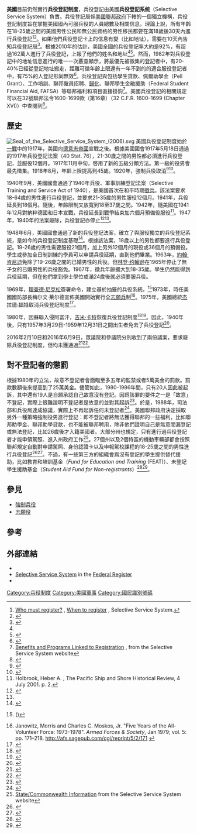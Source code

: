 {{Infobox government agency
|agency_name = 兵役登記局<br>Selective Service System
|seal = Seal of the Selective Service System.svg
|seal_width = 195px
|formed = {{start date and age|1917|5|18}}
|headquarters = {{Flag|美國}}[[弗吉尼亞州|弗吉尼亞州]][[阿靈頓縣|阿靈頓縣]]
|employees = （2008年）：136名全職文官，57名兼職文職處長，200名兼職預備役軍官，10,830名兼職志願者（人數最多時）<ref name="quick">[http://www.sss.gov/QUICK.HTM Quick Facts and Figures] {{webarchive|url=https://web.archive.org/web/20090507211145/http://www.sss.gov/QUICK.HTM |date=2009-05-07 }} from the Selective Service System website</ref>
|budget = 2400萬美元（2012年匯率）<ref name="quick"/>
|chief1_name = 勞倫斯·羅莫
|chief1_position = 局長<ref name="quick"/>
|website = {{URL|http://www.sss.gov}}
}}
'''美國'''目前仍然實行'''兵役登記制度'''，兵役登記由美國'''兵役登記系统'''（Selective Service System）負責。兵役登記局係[[美國聯邦政府|美國聯邦政府]]下轄的一個獨立機構，兵役登記制度旨在掌握美國國內可服兵役的人員總數及相關信息。理論上說，所有年齡在18-25歲之間的美國男性公民和無公民資格的男性移民都要在滿18歲後30天內進行兵役登記<ref name="must">[https://www.sss.gov/Registration-Info/Who-Registration Who must register?] {{Wayback|url=https://www.sss.gov/Registration-Info/Who-Registration |date=20200120024244 }}, [http://www.sss.gov/when.htm When to register] {{Wayback|url=http://www.sss.gov/when.htm |date=20150429110422 }}, Selective Service System.</ref><ref>{{Cite web |url=http://www.sss.gov/Status.html |title=存档副本 |access-date=2022-03-26 |archive-date=2015-06-01 |archive-url=https://web.archive.org/web/20150601050401/https://www.sss.gov/Status.html |dead-url=no }}</ref>。如果他們兵役登記卡上的信息有變（比如地址），需要在10天內告知兵役登記局<ref name="ack">{{cite web |url=https://www.sss.gov/Home/Address-Change |title=Change of Information |publisher=Selective Service System |accessdate=October 13, 2015 |archive-date=2020-01-20 |archive-url=https://web.archive.org/web/20200120024247/https://www.sss.gov/Home/Address-Change |dead-url=no }}</ref>。根據2010年的估計，美國全國的兵役登記率大約是92%，有超過162萬人進行了兵役登記，上報了他們的姓名和地址<ref name="quick"/><ref>{{cite news |url=http://www.huffingtonpost.com/2012/06/12/military-draft-selective-service-system-gao-report_n_1591191.html |title=Selective Service Lacks Staff To Carry Out Military Draft, GAO Reports |publisher=huffingtonpost.com |date=2012-06-12 |accessdate=2012-06-13 |first=Andrea |last=Stone |archive-date=2017-09-30 |archive-url=https://web.archive.org/web/20170930200256/http://www.huffingtonpost.com/2012/06/12/military-draft-selective-service-system-gao-report_n_1591191.html |dead-url=no }}</ref>。然而，1982年對兵役登記中的地址信息進行的唯一一次覈查顯示，將最優先被徵集的登記者中，有20-40%已經從登記地址搬走，距離可徵年齡上限還有一年不到的的適合服役登記者中，有75%的人登記形同無效<ref>{{cite book|title=Failure Of Registrants To Report Address Changes Would Diminish Fairness Of Induction Processing, GAO report FPCD-82-45|date=September 24, 1982|publisher=General Accounting Office|url=http://archive.gao.gov/f0102/119502.pdf|access-date=2017-01-31|archive-date=2021-05-04|archive-url=https://web.archive.org/web/20210504074141/http://archive.gao.gov/f0102/119502.pdf|dead-url=no}}</ref>。兵役登記與包括學生貸款、佩爾助學金（Pell Grant）、工作培訓、聯邦僱員招聘、[[歸化|歸化]]、聯邦學生金融援助（Federal Student Financial Aid, FAFSA）等聯邦福利和項目直接掛鉤<ref name="cannot">[http://www.sss.gov/FSbenefits.htm Benefits and Programs Linked to Registration] {{webarchive |url=https://web.archive.org/web/20080727071105/http://www.sss.gov/FSbenefits.htm |date=July 27, 2008 }}, from the Selective Service System website</ref>。美國兵役登記的相關規定可以在32號聯邦法令1600-1699款（第16章）（32 C.F.R. 1600–1699 (Chapter XVI)）中查閱到<ref>{{cite web|url=https://www.law.cornell.edu/cfr/text/32/chapter-XVI|publisher=Cornell University|title=C.F.R. 1600–1699 (Chapter XVI)|accessdate=2017-01-31|archivedate=2016-03-04|archiveurl=https://web.archive.org/web/20160304220104/https://www.law.cornell.edu/cfr/text/32/chapter-XVI}}</ref>。

==歷史==
[[File:Seal_of_the_Selective_Service_System_(2006).svg|thumb]]
美國兵役登記制度始於[[一戰|一戰]]中的1917年，美國向[[德意志帝國|德意志帝國]]宣戰之後。根據美國國會1917年5月18日通過的1917年兵役登記法案（40 Stat. 76），21-30歲之間的男性都必須進行兵役登記，並服役12個月。1917年11月中旬，啓用了新的五級分類方法。第一級的役男會最先徵集。1918年8月，年齡上限提高到45歲。1920年，強制兵役取消<ref>{{cite web |url=http://www.archives.gov/research/guide-fed-records/groups/163.html |title=Records of the Selective Service System (World War I) |publisher=Archives.gov |date= |accessdate=2011-04-08 |archive-date=2021-03-18 |archive-url=https://web.archive.org/web/20210318084322/https://www.archives.gov/research/guide-fed-records/groups/163.html |dead-url=no }}</ref><ref>{{cite journal|last=Geva|first=Dorit|title=Different and Unequal? Breadwinning, Dependency Deferments, and the Gendered Origins of the U.S. Selective Service System|journal=Armed Forces & Society|date=October 2011|volume=37|issue=4}}</ref>。

1940年9月，美國國會通過了1940年兵役、軍事訓練登記法案（Selective Training and Service Act of 1940），是美國首次在和平時期[[徵兵|徵兵]]。該法案要求18-64歲的男性進行兵役登記，並要求21-35歲的男性服役12個月。1941年，兵役延長到18個月。隨後，年齡限制又放寬到18至37歲之間。1942年，隨美國在1941年12月對納粹德國和日本宣戰，兵役延長到戰爭結束加六個月預備役服役<ref name="draft">Holbrook, Heber A. {{cite web |url=http://www.pacshiprev.com/PacificArchivesSubDirectory/page31.html |title=''The Crisis Years: 1940 and 1941'' |accessdate=2014年9月2日 |deadurl=yes |archiveurl=https://web.archive.org/web/20050313020005/http://www.pacshiprev.com/PacificArchivesSubDirectory/page31.html |archivedate=2005年3月13日 |df= }}{{cbignore|bot=medic}}, The Pacific Ship and Shore Historical Review, 4 July 2001. p. 2.</ref>。1947年，1940年的法案廢除，兵役登記亦停止<ref>{{USStatute|80|26|61|31|1947|03|31}}</ref><ref name=US_v_Groupp/>。

1948年6月，美國國會通過了新的兵役登記法案，確立了與服役獨立的兵役登記系統，是如今的兵役登記制度基礎<ref name=US_v_Groupp>{{cite court |litigants=United States v. Groupp |vol=459 |reporter=F.2d |opinion=178 |pinpoint=at para 4 |court=[[United_States_Court_of_Appeals_for_the_First_Circuit|1st Cir.]] |date=26 April 1972 |url=http://bulk.resource.org/courts.gov/c/F2/459/459.F2d.178.71-1351.html |quote=}}</ref>。根據該法案，18歲以上的男性都要進行兵役登記。19-26歲的男性需要服役21個月，加上另外12個月的現役或36個月的預備役。學生或參加全日制訓練的學員可以申請兵役延期，直到他們畢業。1963年，[[約翰·肯尼迪|約翰·肯尼迪]]免除了19-26歲之間的已婚男性的兵役。但[[林登·约翰逊|林登·约翰逊]]在1965年停止了無子女的已婚男性的兵役豁免。1967年，徵兵年齡擴大到18-35歲。學生仍然能得到兵役延期，但在他們拿到學士學位或滿24歲後就必須要服兵役。

1969年，[[理查德·尼克松|理查德·尼克松]]簽署命令，建立基於抽籤的兵役系統。<ref>{{cite web |title=AN ACT To amend the Military Selective Service Act of 1967 ... |url=http://www.gpo.gov/fdsys/pkg/STATUTE-83/pdf/STATUTE-83-Pg220.pdf |format=pdf |author=91st U.S. Congress |publisher=[[United_States_Government_Printing_Office|United States Government Printing Office]] |access-date=2017-01-31 |archive-date=2017-02-27 |archive-url=https://web.archive.org/web/20170227215626/https://www.gpo.gov/fdsys/pkg/STATUTE-83/pdf/STATUTE-83-Pg220.pdf |dead-url=no }} ({{USStatute|91|124|83|220|1969|11|26}})</ref>1973年，時任美國國防部長梅尔文·莱尔德宣佈美國開始實行全[[志願兵|志願兵]]制<ref>Janowitz, Morris and Charles C. Moskos, Jr. "Five Years of the All-Volunteer Force: 1973–1978". ''Armed Forces & Society'', Jan 1979; vol. 5: pp. 171–218. http://afs.sagepub.com/cgi/reprint/5/2/171 {{Wayback|url=http://afs.sagepub.com/cgi/reprint/5/2/171 |date=20100312015216 }}</ref>。1975年，美國總統[[杰拉德·福特|杰拉德·福特]]取消兵役登記制度<ref>{{cite web|url=http://www.presidency.ucsb.edu/ws/index.php?pid=23818|title=Gerald R. Ford: Proclamation 4360 - Selective Service Registration|publisher=|access-date=2017-01-31|archive-date=2018-09-08|archive-url=https://web.archive.org/web/20180908140736/http://www.presidency.ucsb.edu/ws/index.php?pid=23818|dead-url=no}}</ref>。

1980年，因蘇聯入侵阿富汗，[[吉米·卡特|吉米·卡特]]恢復兵役登記制度<ref>{{cite web |title=Background of Selective Service |url=http://www.sss.gov/backgr.htm |website=Selective Service System |publisher=United States Government |accessdate=August 23, 2016 |archiveurl=https://web.archive.org/web/20090507211214/http://www.sss.gov/backgr.htm |archivedate=2009-05-07 |date=April 30, 2002}}</ref><ref name="Archives.gov">{{cite web |url=http://www.archives.gov/federal-register/codification/proclamations/04771.html |title=Proclamation 4771--Registration Under the Military Selective Service Act |publisher=Archives.gov |date= |accessdate=2011-04-08 |archive-date=2021-04-26 |archive-url=https://web.archive.org/web/20210426105021/https://www.archives.gov/federal-register/codification/proclamations/04771.html |dead-url=no }}</ref>。因此，1940年後，只有1957年3月29日-1959年12月31日之間出生者免去了兵役登記<ref>{{cite web|url=http://www.access.gpo.gov/uscode/title50a/50a_9_1_.html |archiveurl=https://web.archive.org/web/20030114143335/http://www.access.gpo.gov/uscode/title50a/50a_9_1_.html|archivedate=2003-01-14|title=Military Selective Service Act}}</ref>。

2016年2月10日和2016年6月9日，眾議院和參議院分別收到了兩份議案，要求廢除兵役登記制度，但均未獲通過<ref>{{cite web|title=H.R.4523 - To repeal the Military Selective Service Act, and thereby terminate the registration requirements of such Act and eliminate civilian local boards, civilian appeal boards, and similar local agencies of the Selective Service System.|url=https://www.congress.gov/bill/114th-congress/house-bill/4523|website=Congress.gov|publisher=Library of Congress|accessdate=12 February 2016|archive-date=2020-11-09|archive-url=https://web.archive.org/web/20201109011342/https://www.congress.gov/bill/114th-congress/house-bill/4523|dead-url=no}}</ref><ref>{{Cite web|url=https://www.congress.gov/bill/114th-congress/senate-bill/3041|title=S.3041 - Muhammad Ali Voluntary Service Act|last=|first=|date=|website=|publisher=|access-date=5/12/16|archive-date=2021-05-05|archive-url=https://web.archive.org/web/20210505073105/https://www.congress.gov/bill/114th-congress/senate-bill/3041|dead-url=no}}</ref>。

==對不登記者的懲罰==
根據1980年的立法，故意不登記者會面臨至多五年的監禁或者5萬美金的罰款。罰款數額後來提高到了25萬美金。儘管如此，1980-1986年間，只有20人因此被起訴，其中還有19人是自願承認自己故意沒有登記。因爲該罪的要件之一是「故意」不登記，實際上很難證明不登記者是故意的並對其起訴<ref>{{cite web|url=http://www.resisters.info/prosecutions.html|title=Prosecutions of Draft Registration Resisters|access-date=2017-01-31|archive-date=2008-12-01|archive-url=https://web.archive.org/web/20081201200935/http://www.resisters.info/prosecutions.html|dead-url=no}}</ref>。於是，1988年，司法部和兵役局達成協議，實際上不再起訴任何未登記者<ref>{{cite web|title=gender neutral draft registration would create millions of female felons|url=http://www.usnews.com/news/articles/2016-05-03/gender-neutral-draft-registration-would-create-millions-of-female-felons|accessdate=15 May 2016|publisher=U.S. News & World Report|date=May 3, 2016|archiveurl=https://web.archive.org/web/20160505061505/http://www.usnews.com/news/articles/2016-05-03/gender-neutral-draft-registration-would-create-millions-of-female-felons|archivedate=2016-05-16}}</ref>。美國聯邦政府決定採取另外一種策略強制役男進行登記：即不登記者將無法獲得聯邦的一些福利，比如聯邦助學金、聯邦助學貸款，也不能被聯邦聘用，除非他們證明自己是無意間漏登記或無法登記，比如26歲後才入籍美國者。大部分州也規定，只有進行過兵役登記者才能申領駕照、進入州政府工作<ref name="states">[http://www.sss.gov/fsstateleg.htm State/Commonwealth Information] {{webarchive|url=https://web.archive.org/web/20090507213741/http://www.sss.gov/FSstateleg.htm |date=2009-05-07 }} from the Selective Service System website</ref>。27個州以及2個特區的機動車輛部都會按照聯邦規定自動對申請駕照、身份認證卡以及申報駕校課程的18-25歲之間的男性進行兵役登記<ref>{{cite web|url=http://www.dmv.ny.gov/forms.htm#mv44|title=Applications for Driver License or Non-Driver ID Card|publisher=New York State Department of Motor Vehicles|access-date=2017-01-31|archive-date=2014-01-03|archive-url=https://web.archive.org/web/20140103174706/http://dmv.ny.gov/forms.htm#mv44|dead-url=no}}</ref><ref>{{Cite web |url=https://www.sss.gov/Registration/State-Commonwealth-Legislation |title=存档副本 |access-date=2017-01-31 |archive-date=2021-03-18 |archive-url=https://web.archive.org/web/20210318235818/https://www.sss.gov/registration/state-commonwealth-legislation/ |dead-url=no }}</ref>。不過，有一些第三方的組織會爲沒有登記的學生提供替代援助，比如教育和培訓基金（''Fund for Education and Training '' (FEAT)）、未登記學生援助基金（''Student Aid Fund for Non-registrants''）<ref>{{cite web|url=http://www.centeronconscience.org/event-schedule/fund-for-education-and-training.html|title=Fund for Education and Training|publisher=CenteronConscience.org|access-date=2017-01-31|archive-date=2020-03-01|archive-url=https://web.archive.org/web/20200301053053/http://www.centeronconscience.org/event-schedule/fund-for-education-and-training.html|dead-url=no}}</ref><ref>{{cite web|url=http://peace.mennolink.org/safnr.html|title=Student Aid Fund for Nonregistrants|publisher=mennolink.org|deadurl=yes|archiveurl=https://web.archive.org/web/20060405005624/http://peace.mennolink.org/safnr.html|archivedate=2006-04-05}}</ref>。

==參見==
* [[強制兵役|強制兵役]]
* [[志願役|志願役]]

==參考==
{{reflist|30em}}

==外部連結==
* {{Official website|http://www.sss.gov}}
* [https://www.federalregister.gov/agencies/selective-service-system Selective Service System] {{Wayback|url=https://www.federalregister.gov/agencies/selective-service-system |date=20210417212102 }} in the [[Federal_Register|Federal Register]]
* {{Cite web |url=http://www.sss.gov/default.htm |title=Selective Service System |access-date=2017-01-31 |archive-url=https://web.archive.org/web/19970702112509/http://www.sss.gov/default.htm |archive-date=1997-07-02 |dead-url=yes }}
{{Authority control}}

[[Category:兵役制度|Category:兵役制度]]
[[Category:美國軍事|Category:美國軍事]]
[[Category:國民識別號碼|Category:國民識別號碼]]